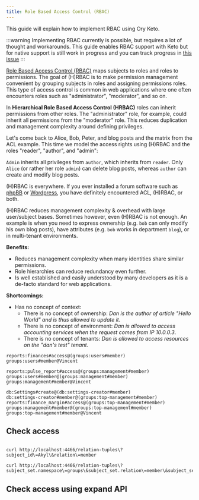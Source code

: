 ```yaml
---
title: Role Based Access Control (RBAC)
---
```


This guide will explain how to implement RBAC using Ory Keto.

:::warning
Implementing RBAC currently is possible, but requires a lot of thought and workarounds.
This guide enables RBAC support with Keto but for native support is still work in progress and you can track progress in [this issue](https://github.com/ory/keto/issues/598)
:::

[Role Based Access Control (RBAC)](https://en.wikipedia.org/wiki/Role-based_access_control)
maps subjects to roles and roles to permissions. The goal of (H)RBAC is to make
permission management convenient by grouping subjects in roles and assigning
permissions roles. This type of access control is common in web applications
where one often encounters roles such as "administrator", "moderator", and so
on.

In **Hierarchical Role Based Access Control (HRBAC)** roles can inherit
permissions from other roles. The "administrator" role, for example, could
inherit all permissions from the "moderator" role. This reduces duplication and
management complexity around defining privileges.

Let's come back to Alice, Bob, Peter, and blog posts and the matrix from the ACL
example. This time we model the access rights using (H)RBAC and the roles
"reader", "author", and "admin":

`Admin` inherits all privileges from `author`, which inherits from `reader`.
Only `Alice` (or rather her role `admin`) can delete blog posts, whereas
`author` can create and modify blog posts.

(H)RBAC is everywhere. If you ever installed a forum software such as
[phpBB](https://www.phpbb.com/support/docs/en/3.1/ug/adminguide/permissions_roles/)
or [Wordpress](https://codex.wordpress.org/Roles_and_Capabilities), you have
definitely encountered ACL, (H)RBAC, or both.

(H)RBAC reduces management complexity & overhead with large user/subject bases.
Sometimes however, even (H)RBAC is not enough. An example is when you need to
express ownership (e.g. `bob` can only modify his own blog posts), have
attributes (e.g. `bob` works in department `blog`), or in multi-tenant
environments.

**Benefits:**

- Reduces management complexity when many identities share similar permissions.
- Role hierarchies can reduce redundancy even further.
- Is well established and easily understood by many developers as it is a
  de-facto standard for web applications.

**Shortcomings:**

- Has no concept of context:
  - There is no concept of ownership: _Dan is the author of article "Hello
    World" and is thus allowed to update it_.
  - There is no concept of environment: _Dan is allowed to access accounting
    services when the request comes from IP 10.0.0.3_.
  - There is no concept of tenants: _Dan is allowed to access resources on the
    "dan's test" tenant_.



```
reports:finances#access@(groups:users#member)
groups:users#member@Vincent

reports:pulse_report#access@(groups:management#member)
groups:users#member@(groups:management#member)
groups:management#member@Vincent

db:Settings#create@(db:settings-creator#member)
db:settings-creator#member@(groups:top-management#member)
reports:finance_margin#access@(groups:top-management#member)
groups:management#member@(groups:top-management#member)
groups:top-management#member@Vincent
```


## Check access

```

curl http://localhost:4466/relation-tuples\?subject_id\=Akyl\&relation\=member

curl http://localhost:4466/relation-tuples\?subject_set.namespace\=groups\&subject_set.relation\=member\&subject_set.object\=users
```

## Check access using expand API


